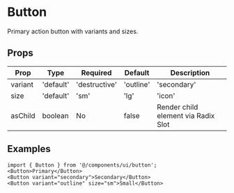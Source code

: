 
<Meta title="Design System/Components/Button" />

# Button

Primary action button with variants and sizes.

## Props

| Prop | Type | Required | Default | Description |
|---|---|---|---|---|
| variant | 'default'|'destructive'|'outline'|'secondary'|'ghost'|'link' | No | default | Visual style |
| size | 'default'|'sm'|'lg'|'icon' | No | default | Control size |
| asChild | boolean | No | false | Render child element via Radix Slot |

## Examples

````tsx
import { Button } from '@/components/ui/button';
<Button>Primary</Button>
<Button variant="secondary">Secondary</Button>
<Button variant="outline" size="sm">Small</Button>
````

